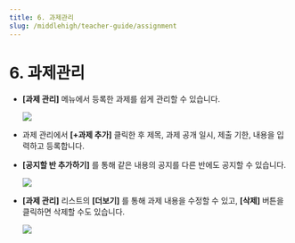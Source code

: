 ```yaml
---
title: 6. 과제관리
slug: /middlehigh/teacher-guide/assignment
---
```



# 6. 과제관리

- **[과제 관리]** 메뉴에서 등록한 과제를 쉽게 관리할 수 있습니다.

  <Image src="/img/kr/middlehigh/teacher/06-01.jpg" size="lg" />

- 과제 관리에서 **[+과제 추가]** 클릭한 후 제목, 과제 공개 일시, 제출 기한, 내용을 입력하고 등록합니다.
- **[공지할 반 추가하기]** 를 통해 같은 내용의 공지를 다른 반에도 공지할 수 있습니다.

  <Image src="/img/kr/middlehigh/teacher/06-02.jpg" size="lg" />

- **[과제 관리]** 리스트의 **[더보기]** 를 통해 과제 내용을 수정할 수 있고, **[삭제]** 버튼을 클릭하면 삭제할 수도 있습니다.

  <Image src="/img/kr/middlehigh/teacher/06-03.jpg" size="lg" />
